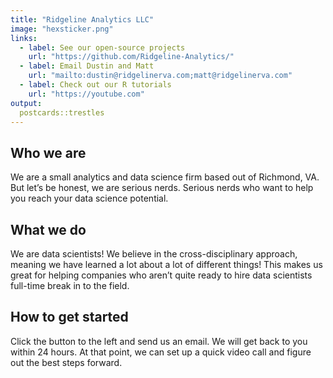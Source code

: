 ```yaml
---
title: "Ridgeline Analytics LLC"
image: "hexsticker.png"
links:
  - label: See our open-source projects
    url: "https://github.com/Ridgeline-Analytics/"
  - label: Email Dustin and Matt
    url: "mailto:dustin@ridgelinerva.com;matt@ridgelinerva.com"
  - label: Check out our R tutorials
    url: "https://youtube.com"
output:
  postcards::trestles
---
```

 
## Who we are

We are a small analytics and data science firm based out of Richmond, VA. But let's be honest, we are serious nerds. Serious nerds who want to help you reach your data science potential.

## What we do

We are data scientists! We believe in the cross-disciplinary approach, meaning we have learned a lot about a lot of different things! This makes us great for helping companies who aren't quite ready to hire data scientists full-time break in to the field.

## How to get started

Click the button to the left and send us an email. We will get back to you within 24 hours. At that point, we can set up a quick video call and figure out the best steps forward.
